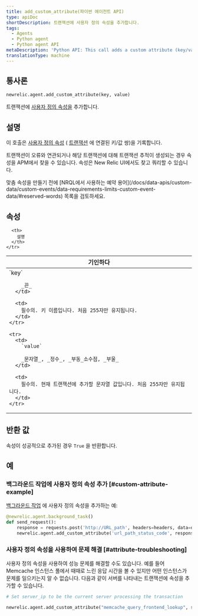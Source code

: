 ```yaml
---
title: add_custom_attribute(파이썬 에이전트 API)
type: apiDoc
shortDescription: 트랜잭션에 사용자 정의 속성을 추가합니다.
tags:
  - Agents
  - Python agent
  - Python agent API
metaDescription: 'Python API: This call adds a custom attribute (key/value pair) to a transaction.'
translationType: machine
---
```


## 통사론

```py
newrelic.agent.add_custom_attribute(key, value)
```

트랜잭션에 [사용자 정의 속성을](/docs/data-apis/custom-data/custom-events/collect-custom-attributes/) 추가합니다.

## 설명

이 호출은 [사용자 정의 속성](/docs/new-relic-solutions/get-started/glossary/#attribute) ( [트랜잭션](/docs/new-relic-solutions/get-started/glossary/#transaction) 에 연결된 키/값 쌍)을 기록합니다.

트랜잭션이 오류와 연관되거나 해당 트랜잭션에 대해 트랜잭션 추적이 생성되는 경우 속성을 APM에서 찾을 수 있습니다. 속성은 New Relic UI에서도 찾고 쿼리할 수 있습니다.

<Callout variant="important">
  맞춤 속성을 만들기 전에 [NRQL에서 사용하는 예약 용어](/docs/data-apis/custom-data/custom-events/data-requirements-limits-custom-event-data/#reserved-words) 목록을 검토하세요.
</Callout>

## 속성

<table>
  <thead>
    <tr>
      <th width="25%">
        기인하다
      </th>

      <th>
        설명
      </th>
    </tr>
  </thead>

  <tbody>
    <tr>
      <td>
        `key`

        _끈_
      </td>

      <td>
        필수의. 키 이름입니다. 처음 255자만 유지됩니다.
      </td>
    </tr>

    <tr>
      <td>
        `value`

        _문자열_, _정수_, _부동_소수점, _부울_
      </td>

      <td>
        필수의. 현재 트랜잭션에 추가할 문자열 값입니다. 처음 255자만 유지됩니다.
      </td>
    </tr>
  </tbody>
</table>

## 반환 값

속성이 성공적으로 추가된 경우 `True` 을 반환합니다.

## 예

### 백그라운드 작업에 사용자 정의 속성 추가 [#custom-attribute-example]

[백그라운드 작업](/docs/agents/python-agent/python-agent-api/background_task) 에 사용자 정의 속성을 추가하는 예:

```py
@newrelic.agent.background_task()
def send_request(): 
    response = requests.post('http://URL_path', headers=headers, data=data) 
    newrelic.agent.add_custom_attribute('url_path_status_code', response.status_code)
```

### 사용자 정의 속성을 사용하여 문제 해결 [#attribute-troubleshooting]

사용자 정의 속성을 사용하여 성능 문제를 해결할 수도 있습니다. 예를 들어 Memcache 인스턴스 풀에서 때때로 느린 응답 시간을 볼 수 있지만 어떤 인스턴스가 문제를 일으키는지 알 수 없습니다. 다음과 같이 서버를 나타내는 트랜잭션에 속성을 추가할 수 있습니다.

```py
# Set server_ip to be the current server processing the transaction

newrelic.agent.add_custom_attribute("memcache_query_frontend_lookup", server_ip)
```